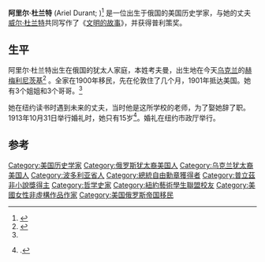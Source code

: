 {{Infobox person
| name          = 阿里尔·杜兰特
| image         = William and Ariel Durant.jpg
| birth_name    = Chaya Kaufman
| birth_date    = {{Birth date|1898|05|10}}
| birth_place   = 俄国（今[[乌克兰|乌克兰]][[赫梅利尼茨基|赫梅利尼茨基]]）
| death_date    = {{Death date and age|1981|10|25|1898|05|10}}
| death_place   = 洛杉矶
| nationality   = 美国 
| occupation    = 历史学家
| spouse        = [[威尔·杜兰特|威尔·杜兰特]]
}}
'''阿里尔·杜兰特''' (Ariel Durant; {{bd|1898年|5月10日|1981年|10月25日}})<ref name=NYT>{{cite news |title=Ariel Durant, Historian is Dead; Wrote ''The Story of Civilization'' | last =Mitgang | first = Herbert |date=October 28, 1981 |url = https://www.nytimes.com/1981/10/28/obituaries/ariel-durant-historian-is-dead-wrote-the-story-of-civilization.html | newspaper = [[The_New_York_Times|The New York Times]] |accessdate= June 19, 2013}}</ref> 是一位出生于俄国的美国历史学家，与她的丈夫[[威尔·杜兰特|威尔·杜兰特]]共同写作了《[[文明的故事|文明的故事]]》，并获得普利策奖。

==生平==
阿里尔·杜兰特出生在俄国的犹太人家庭，本姓考夫曼，出生地在今天[[乌克兰|乌克兰]]的[[赫梅利尼茨基|赫梅利尼茨基]]<ref name=":0">{{Cite news|url=https://www.latimes.com/archives/la-xpm-1987-05-24-re-2255-story.html|title=Durants Made History in Hollywood Hills Home|last=Kanner|first=Diane|date=May 24, 1987|work=Los Angeles Times|access-date=May 29, 2020|issn=0458-3035}}</ref> 。全家在1900年移民，先在伦敦住了几个月，1901年抵达美国。她有3个姐姐和3个哥哥。<ref name=":0" />

她在纽约读书时遇到未来的丈夫，当时他是这所学校的老师，为了娶她辞了职。1913年10月31日举行婚礼时，她只有15岁<ref>{{Citation | contribution = Durant, Ariel | title = Jewish Women in America | editor1-first = E Paula | editor1-last = Hyman | editor2-first = Deborah Dash | editor2-last = Moore | publisher = Taylor & Francis | year = 1997 | page = 343}}.</ref>。婚礼在纽约市政厅举行。

==参考==
{{reflist}}
[[Category:美国历史学家|Category:美国历史学家]]
[[Category:俄罗斯犹太裔美国人|Category:俄罗斯犹太裔美国人]]
[[Category:乌克兰犹太裔美国人|Category:乌克兰犹太裔美国人]]
[[Category:波多利亚省人|Category:波多利亚省人]]
[[Category:總統自由勳章獲得者|Category:總統自由勳章獲得者]]
[[Category:普立茲非小說獎得主|Category:普立茲非小說獎得主]]
[[Category:哲学史家|Category:哲学史家]]
[[Category:紐約藝術學生聯盟校友|Category:紐約藝術學生聯盟校友]]
[[Category:美國女性非虛構作品作家|Category:美國女性非虛構作品作家]]
[[Category:美国俄罗斯帝国移民|Category:美国俄罗斯帝国移民]]